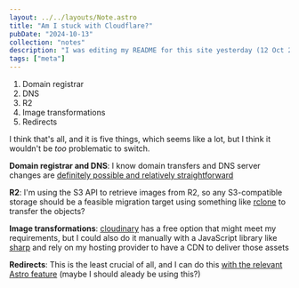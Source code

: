 ```yaml
---
layout: ../../layouts/Note.astro
title: "Am I stuck with Cloudflare?"
pubDate: "2024-10-13"
collection: "notes"
description: "I was editing my README for this site yesterday (12 Oct 2024 for people from the future) and I noticed that I am relying on Cloudflare for a lot of things."
tags: ["meta"]
---
```


1. Domain registrar
2. DNS
3. R2
4. Image transformations
5. Redirects

I think that's all, and it is five things, which seems like a lot, but I think it wouldn't be _too_ problematic to switch.

**Domain registrar and DNS**: I know domain transfers and DNS server changes are [definitely possible and relatively straightforward](https://developers.cloudflare.com/registrar/account-options/transfer-out-from-cloudflare/)

**R2**: I'm using the S3 API to retrieve images from R2, so any S3-compatible storage should be a feasible migration target using something like [rclone](http://rclone.org) to transfer the objects?

**Image transformations**: [cloudinary](https://cloudinary.com) has a free option that might meet my requirements, but I could also do it manually with a JavaScript library like [sharp](https://www.npmjs.com/package/sharp) and rely on my hosting provider to have a CDN to deliver those assets

**Redirects**: This is the least crucial of all, and I can do this [with the relevant Astro feature](https://docs.astro.build/en/guides/routing/#redirects) (maybe I should aleady be using this?)
